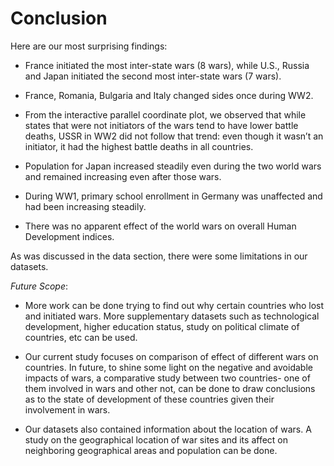 # Conclusion


Here are our most surprising findings:

- France initiated the most inter-state wars (8 wars), while U.S., Russia and Japan initiated the second most inter-state wars (7 wars).

- France, Romania, Bulgaria and Italy changed sides once during WW2.

- From the interactive parallel coordinate plot, we observed that while states that were not initiators of the wars tend to have lower battle deaths, USSR in WW2 did not follow that trend: even though it wasn't an initiator, it had the highest battle deaths in all countries. 

- Population for Japan increased steadily even during the two world wars and remained increasing even after those wars. 

- During WW1, primary school enrollment in Germany was unaffected and had been increasing steadily.

- There was no apparent effect of the world wars on overall Human Development indices.

As was discussed in the data section, there were some limitations in our datasets.

*Future Scope*:

- More work can be done trying to find out why certain countries who lost and initiated wars. More supplementary datasets such as technological development, higher education status, study on political climate of countries, etc can be used.

- Our current study focuses on comparison of effect of different wars on countries. In future, to shine some light on the negative and avoidable impacts of wars, a comparative study between two countries- one of them involved in wars and other not, can be done to draw conclusions as to the state of development of these countries given their involvement in wars.

- Our datasets also contained information about the location of wars. A study on the geographical location of war sites and its affect on neighboring geographical areas and population can be done.
